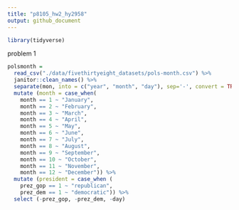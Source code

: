 ```yaml
---
title: "p8105_hw2_hy2958"
output: github_document
---
```


```r
library(tidyverse)
```

problem 1

```r
polsmonth = 
  read_csv("./data/fivethirtyeight_datasets/pols-month.csv") %>% 
  janitor::clean_names() %>% 
  separate(mon, into = c("year", "month", "day"), sep='-', convert = TRUE)  %>% 
  mutate (month = case_when(
    month == 1 ~ "January",
    month == 2 ~ "February",
    month == 3 ~ "March",
    month == 4 ~ "April",
    month == 5 ~ "May",
    month == 6 ~ "June",
    month == 7 ~ "July",
    month == 8 ~ "August",
    month == 9 ~ "September",
    month == 10 ~ "October",
    month == 11 ~ "November",
    month == 12 ~ "December")) %>% 
  mutate (president = case_when (
    prez_gop == 1 ~ "republican",
    prez_dem == 1 ~ "democratic")) %>% 
  select (-prez_gop, -prez_dem, -day)
  
```


